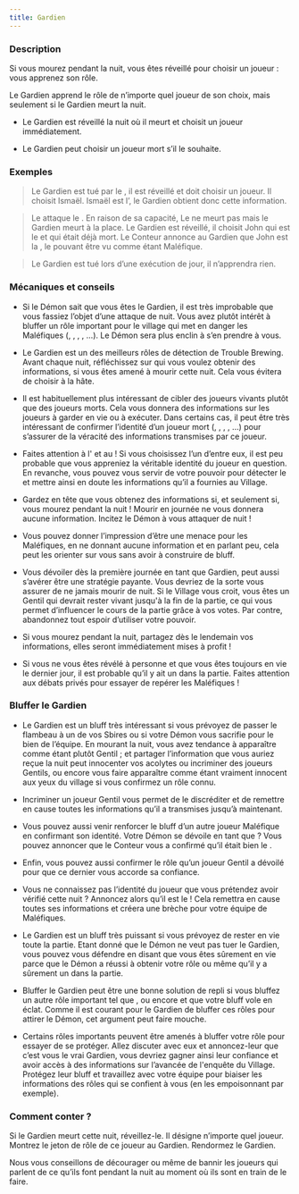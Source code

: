 ```yaml
---
title: Gardien
---
```



<Role GARDIEN header />

### Description

Si vous mourez pendant la nuit, vous êtes réveillé pour choisir un joueur : vous apprenez son rôle.

Le Gardien apprend le rôle de n’importe quel joueur de son choix, mais seulement si le Gardien meurt la nuit.

-	Le Gardien est réveillé la nuit où il meurt et choisit un joueur immédiatement.

-	Le Gardien peut choisir un joueur mort s’il le souhaite.

### Exemples

> Le Gardien est tué par le <Role IMP />, il est réveillé et doit choisir un joueur. Il choisit Ismaël. Ismaël est l’<Role EMPATHIQUE />, le Gardien obtient donc cette information.

> Le <Role IMP /> attaque le <Role MAIRE />. En raison de sa capacité, Le <Role MAIRE /> ne meurt pas mais le Gardien meurt à la place. Le Gardien est réveillé, il choisit John qui est le <Role RECLUS /> et qui était déjà mort. Le Conteur annonce au Gardien que John est la <Role CROQUEUSE_D_HOMMES />, le <Role RECLUS /> pouvant être vu comme étant Maléfique.

> Le Gardien est tué lors d’une exécution de jour, il n’apprendra rien.

### Mécaniques et conseils

- Si le Démon sait que vous êtes le Gardien, il est très improbable que vous fassiez l’objet d’une attaque de nuit. Vous avez plutôt intérêt à bluffer un rôle important pour le village qui met en danger les Maléfiques (<Role EMPATHIQUE />, <Role VOYANTE />, <Role MERCENAIRE />, <Role CROQUE_MORT />, <Role MAIRE />…). Le Démon sera plus enclin à s’en prendre à vous. 

- Le Gardien est un des meilleurs rôles de détection de Trouble Brewing. Avant chaque nuit, réfléchissez sur qui vous voulez obtenir des informations, si vous êtes amené à mourir cette nuit. Cela vous évitera de choisir à la hâte.

- Il est habituellement plus intéressant de cibler des joueurs vivants plutôt que des joueurs morts. Cela vous donnera des informations sur les joueurs à garder en vie ou à exécuter. Dans certains cas, il peut être très intéressant de confirmer l’identité d’un joueur mort (<Role LAVANDIERE />, <Role ARCHIVISTE />, <Role ENQUETEUR />, <Role CUISTOT />, <Role VOYANTE /> …) pour s’assurer de la véracité des informations transmises par ce joueur.

- Faites attention à l'<Role ESPION /> et au <Role RECLUS /> ! Si vous choisissez l’un d’entre eux, il est peu probable que vous appreniez la véritable identité du joueur en question. En revanche, vous pouvez vous servir de votre pouvoir pour détecter le <Role SOULARD /> et mettre ainsi en doute les informations qu’il a fournies au Village.

- Gardez en tête que vous obtenez des informations si, et seulement si, vous mourez pendant la nuit ! Mourir en journée ne vous donnera aucune information. Incitez le Démon à vous attaquer de nuit !

- Vous pouvez donner l’impression d’être une menace pour les Maléfiques, en ne donnant aucune information et en parlant peu, cela peut les orienter sur vous sans avoir à construire de bluff.

- Vous dévoiler dès la première journée en tant que Gardien, peut aussi s’avérer être une stratégie payante. Vous devriez de la sorte vous assurer de ne jamais mourir de nuit. Si le Village vous croit, vous êtes un Gentil qui devrait rester vivant jusqu'à la fin de la partie, ce qui vous permet d’influencer le cours de la partie grâce à vos votes. Par contre, abandonnez tout espoir d’utiliser votre pouvoir.

- Si vous mourez pendant la nuit, partagez dès le lendemain vos informations, elles seront immédiatement mises à profit !

- Si vous ne vous êtes révélé à personne et que vous êtes toujours en vie le dernier jour, il est probable qu’il y ait un <Role ESPION /> dans la partie. Faites attention aux débats privés pour essayer de repérer les Maléfiques !

### Bluffer le Gardien

- Le Gardien est un bluff très intéressant si vous prévoyez de passer le flambeau à un de vos Sbires ou si votre Démon vous sacrifie pour le bien de l’équipe. En mourant la nuit, vous avez tendance à apparaître comme étant plutôt Gentil ; et partager l’information que vous auriez reçue la nuit peut innocenter vos acolytes ou incriminer des joueurs Gentils, ou encore vous faire apparaître comme étant vraiment innocent aux yeux du village si vous confirmez un rôle connu.

- Incriminer un joueur Gentil vous permet de le discréditer et de remettre en cause toutes les informations qu’il a transmises jusqu’à maintenant.

- Vous pouvez aussi venir renforcer le bluff d’un autre joueur Maléfique en confirmant son identité. Votre Démon se dévoile en tant que <Role MOINE /> ? Vous pouvez annoncer que le Conteur vous a confirmé qu’il était bien le <Role MOINE />.

- Enfin, vous pouvez aussi confirmer le rôle qu’un joueur Gentil a dévoilé pour que ce dernier vous accorde sa confiance.

- Vous ne connaissez pas l’identité du joueur que vous prétendez avoir vérifié cette nuit ? Annoncez alors qu’il est le <Role SOULARD /> ! Cela remettra en cause toutes ses informations et créera une brèche pour votre équipe de Maléfiques.

- Le Gardien est un bluff très puissant si vous prévoyez de rester en vie toute la partie. Etant donné que le Démon ne veut pas tuer le Gardien, vous pouvez vous défendre en disant que vous êtes sûrement en vie parce que le Démon a réussi à obtenir votre rôle ou même qu’il y a sûrement un <Role ESPION /> dans la partie.

- Bluffer le Gardien peut être une bonne solution de repli si vous bluffez un autre rôle important tel que <Role VOYANTE />, <Role CROQUE_MORT /> ou encore <Role EMPATHIQUE /> et que votre bluff vole en éclat. Comme il est courant pour le Gardien de bluffer ces rôles pour attirer le Démon, cet argument peut faire mouche. 

- Certains rôles importants peuvent être amenés à bluffer votre rôle pour essayer de se protéger. Allez discuter avec eux et annoncez-leur que c’est vous le vrai Gardien, vous devriez gagner ainsi leur confiance et avoir accès à des informations sur l’avancée de l'enquête du Village. Protégez leur bluff et travaillez avec votre équipe pour biaiser les informations des rôles qui se confient à vous (en les empoisonnant par exemple).

### Comment conter ?

Si le Gardien meurt cette nuit, réveillez-le. Il désigne n’importe quel joueur. Montrez le jeton de rôle de ce joueur au Gardien. Rendormez le Gardien.

Nous vous conseillons de décourager ou même de bannir les joueurs qui parlent de ce qu’ils font pendant la nuit au moment où ils sont en train de le faire.
